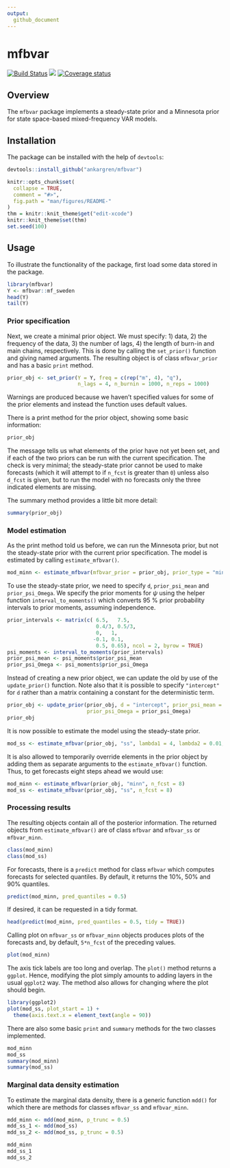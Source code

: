 ```yaml
---
output:
  github_document
---
```

# mfbvar
[![Build Status](https://travis-ci.org/ankargren/mfbvar.svg?branch=master)](https://travis-ci.org/ankargren/mfbvar)
[![](http://www.r-pkg.org/badges/version/mfbvar)](http://www.r-pkg.org/pkg/mfbvar)
[![Coverage status](https://codecov.io/gh/ankargren/mfbvar/branch/master/graph/badge.svg)](https://codecov.io/github/ankargren/mfbvar?branch=master)

## Overview 
The `mfbvar` package implements a steady-state prior and a Minnesota prior for state space-based mixed-frequency VAR models.

## Installation
The package can be installed with the help of `devtools`:
```r
devtools::install_github("ankargren/mfbvar")
```
<!-- README.md is generated from README.Rmd. Please edit that file -->

```r
knitr::opts_chunk$set(
  collapse = TRUE,
  comment = "#>",
  fig.path = "man/figures/README-"
)
thm = knitr::knit_theme$get("edit-xcode")
knitr::knit_theme$set(thm)
set.seed(100)
```

## Usage

To illustrate the functionality of the package, first load some data stored in the package.
```r
library(mfbvar)
Y <- mfbvar::mf_sweden
head(Y)
tail(Y)
```
### Prior specification
Next, we create a minimal prior object. We must specify: 1) data, 2) the frequency of the data, 3) the number of lags, 4) the length of burn-in and main chains, respectively. This is done by calling the `set_prior()` function and giving named arguments. The resulting object is of class `mfbvar_prior` and has a basic `print` method.
```r
prior_obj <- set_prior(Y = Y, freq = c(rep("m", 4), "q"), 
                       n_lags = 4, n_burnin = 1000, n_reps = 1000)
```
Warnings are produced because we haven't specified values for some of the prior elements and instead the function uses default values.

There is a print method for the prior object, showing some basic information:
```r
prior_obj
```
The message tells us what elements of the prior have not yet been set, and if each of the two priors can be run with the current specification. The check is very minimal; the steady-state prior cannot be used to make forecasts (which it will attempt to if `n_fcst` is greater than `0`) unless also `d_fcst` is given, but to run the model with no forecasts only the three indicated elements are missing.

The summary method provides a little bit more detail:
```r
summary(prior_obj)
```

### Model estimation
As the print method told us before, we can run the Minnesota prior, but not the steady-state prior with the current prior specification. The model is estimated by calling `estimate_mfbvar()`.
```r
mod_minn <- estimate_mfbvar(mfbvar_prior = prior_obj, prior_type = "minn")
```

To use the steady-state prior, we need to specify `d`, `prior_psi_mean` and `prior_psi_Omega`. We specify the prior moments for $\psi$ using the helper function `interval_to_moments()` which converts 95 % prior probability intervals to prior moments, assuming independence.
```r
prior_intervals <- matrix(c( 6.5,   7.5,
                             0.4/3, 0.5/3,
                             0,   1,
                            -0.1, 0.1,
                             0.5, 0.65), ncol = 2, byrow = TRUE)
psi_moments <- interval_to_moments(prior_intervals)
prior_psi_mean <- psi_moments$prior_psi_mean
prior_psi_Omega <- psi_moments$prior_psi_Omega
```

Instead of creating a new prior object, we can update the old by use of the `update_prior()` function. Note also that it is possible to specify `"intercept"` for `d` rather than a matrix containing a constant for the deterministic term.
```r
prior_obj <- update_prior(prior_obj, d = "intercept", prior_psi_mean = prior_psi_mean, 
                          prior_psi_Omega = prior_psi_Omega)
prior_obj
```

It is now possible to estimate the model using the steady-state prior.
```r
mod_ss <- estimate_mfbvar(prior_obj, "ss", lambda1 = 4, lambda2 = 0.01, n_reps = 10000, n_burnin = 5000, n_fcst = 30)
```

It is also allowed to temporarily override elements in the prior object by adding them as separate arguments to the `estimate_mfbvar()` function. Thus, to get forecasts eight steps ahead we would use:
```r
mod_minn <- estimate_mfbvar(prior_obj, "minn", n_fcst = 8)
mod_ss <- estimate_mfbvar(prior_obj, "ss", n_fcst = 8)
```

### Processing results
The resulting objects contain all of the posterior information. The returned objects from `estimate_mfbvar()` are of class `mfbvar` and `mfbvar_ss` or `mfbvar_minn`.
```r
class(mod_minn)
class(mod_ss)
```

For forecasts, there is a `predict` method for class `mfbvar` which computes forecasts for selected quantiles. By default, it returns the 10%, 50% and 90% quantiles.
```r
predict(mod_minn, pred_quantiles = 0.5)
```
If desired, it can be requested in a tidy format.
```r
head(predict(mod_minn, pred_quantiles = 0.5, tidy = TRUE))
```

Calling plot on `mfbvar_ss` or `mfbvar_minn` objects produces plots of the forecasts and, by default, `5*n_fcst` of the preceding values.

```r
plot(mod_minn)
``` 

The axis tick labels are too long and overlap. The `plot()` method returns a `ggplot`. Hence, modifying the plot simply amounts to adding layers in the usual `ggplot2` way. The method also allows for changing where the plot should begin.
```r
library(ggplot2)
plot(mod_ss, plot_start = 1) +
  theme(axis.text.x = element_text(angle = 90))
```

There are also some basic `print` and `summary` methods for the two classes implemented.
```r
mod_minn
mod_ss
summary(mod_minn)
summary(mod_ss)
```
### Marginal data density estimation
To estimate the marginal data density, there is a generic function `mdd()` for which there are methods for classes `mfbvar_ss` and `mfbvar_minn`.
```r
mdd_minn <- mdd(mod_minn, p_trunc = 0.5) 
mdd_ss_1 <- mdd(mod_ss)
mdd_ss_2 <- mdd(mod_ss, p_trunc = 0.5)

mdd_minn
mdd_ss_1
mdd_ss_2
```
